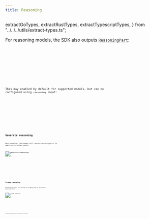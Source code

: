 ```yaml
---
title: Reasoning
---
```


  extractGoTypes,
  extractRustTypes,
  extractTypescriptTypes,
} from "../../../utils/extract-types.ts";

For reasoning models, the SDK also outputs [`ReasoningPart`](../language-model/#reasoning-part):

<Tabs>
  <TabItem label="TypeScript">
    <Code
      code={extractTypescriptTypes(["ReasoningPart"])}
      lang="typescript"
      title="types.ts"
    />
  </TabItem>
  <TabItem label="Rust">
    <Code
      code={extractRustTypes(["ReasoningPart"])}
      lang="rust"
      title="types.rs"
    />
  </TabItem>
  <TabItem label="Go">
    <Code
      code={extractGoTypes(["ReasoningPart"])}
      lang="go"
      title="types.go"
    />
  </TabItem>
</Tabs>

This may enabled by default for supported models, but can be configured using `reasoning` input:

<Tabs>
  <TabItem label="TypeScript">
    <Code
      code={extractTypescriptTypes(["ReasoningOptions"])}
      lang="typescript"
      title="types.ts"
    />
  </TabItem>
  <TabItem label="Rust">
    <Code
      code={extractRustTypes(["ReasoningOptions"])}
      lang="rust"
      title="types.rs"
    />
  </TabItem>
  <TabItem label="Go">
    <Code
      code={extractGoTypes(["ReasoningOptions"])}
      lang="go"
      title="types.go"
    />
  </TabItem>
</Tabs>

## Generate reasoning

Once enabled, the model will output `ReasoningPart`s in addition to other parts.

![generate-reasoning](../../../../assets/examples/generate-reasoning.gif)

<Tabs>
  <TabItem label="TypeScript">
    <Code
      code={jsGenerateReasoningCode}
      lang="typescript"
      title="generate-reasoning.ts"
    />
  </TabItem>
  <TabItem label="Rust">
    <Code code={rustGenerateReasoningCode} lang="rust" title="generate-reasoning.rs" />
  </TabItem>
  <TabItem label="Go">
    <Code code={goGenerateReasoningCode} lang="go" title="main.go" />
  </TabItem>
</Tabs>

## Stream reasoning

Reasoning parts are also emitted in streaming mode in the form of `ReasoningPartDelta`.

![stream-reasoning](../../../../assets/examples/stream-reasoning.gif)

<Tabs>
  <TabItem label="TypeScript">
    <Code
      code={extractTypescriptTypes(["ReasoningPartDelta"])}
      lang="typescript"
      title="types.ts"
    />
  </TabItem>
  <TabItem label="Rust">
    <Code
      code={extractRustTypes(["ReasoningPartDelta"])}
      lang="rust"
      title="types.rs"
    />
  </TabItem>
  <TabItem label="Go">
    <Code
      code={extractGoTypes(["ReasoningPartDelta"])}
      lang="go"
      title="types.go"
    />
  </TabItem>
</Tabs>

Accessing reasoning parts in streaming mode like other parts:

<Tabs>
  <TabItem label="TypeScript">
    <Code
      code={jsStreamReasoningCode}
      lang="typescript"
      title="stream-reasoning.ts"
    />
  </TabItem>
  <TabItem label="Rust">
    <Code code={rustStreamReasoningCode} lang="rust" title="stream-reasoning.rs" />
  </TabItem>
  <TabItem label="Go">
    <Code code={goStreamReasoningCode} lang="go" title="main.go" />
  </TabItem>
</Tabs>